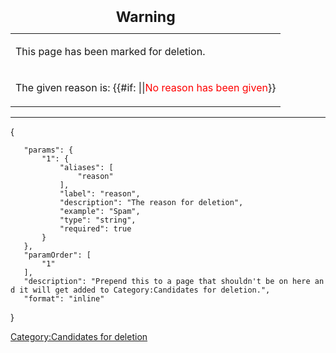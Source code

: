 {| style="text-align:center; margin:auto; text-size:50"
|+ <big><big>'''Warning'''</big></big>
| This page has been marked for deletion.
|-
| The given reason is: {{#if: {{{1|}}}|{{{1}}}|<span style="color:red">No reason has been given</span>}}
|}
<hr>
<noinclude>
<templatedata>
{
	"params": {
		"1": {
			"aliases": [
				"reason"
			],
			"label": "reason",
			"description": "The reason for deletion",
			"example": "Spam",
			"type": "string",
			"required": true
		}
	},
	"paramOrder": [
		"1"
	],
	"description": "Prepend this to a page that shouldn't be on here and it will get added to Category:Candidates for deletion.",
	"format": "inline"
}
</templatedata>
</noinclude>
<includeonly>[[Category:Candidates for deletion]]</includeonly>
